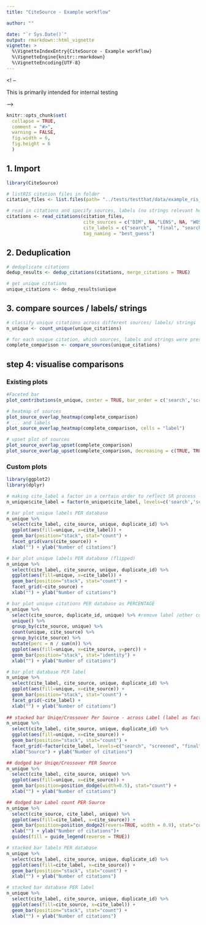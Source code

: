 ```yaml
---
title: "CiteSource - Example workflow"

author: ""

date: "`r Sys.Date()`"
output: rmarkdown::html_vignette
vignette: >
  %\VignetteIndexEntry{CiteSource - Example workflow}
  %\VignetteEngine{knitr::rmarkdown}
  %\VignetteEncoding{UTF-8}
---
```



<! -- 

This is primarily intended for internal testing

--> 

```r
knitr::opts_chunk$set(
  collapse = TRUE,
  comment = "#>",
  warning = FALSE,
  fig.width = 6,
  fig.height = 6
  )
```

## 1. Import


```r
library(CiteSource)

# listRIS citation files in folder
citation_files <- list.files(path= "../tests/testthat/data/example_ris_with_labels", pattern = "\\.ris", full.names = TRUE)

# read in citations and specify sources, labels (no strings relevant here)
citations <- read_citations(citation_files,
                            cite_sources = c("DIM", NA,"LENS", NA, "WOS"),
                            cite_labels = c("search",  "final", "search", "screen", "search"),
                            tag_naming = "best_guess")
```

## 2. Deduplication

```r
# deduplicate citations 
dedup_results <- dedup_citations(citations, merge_citations = TRUE)

# get unique citations
unique_citations <- dedup_results$unique
```

## 3. compare sources / labels/ strings


```r
# classify unique citations across different sources/ labels/ strings
n_unique <- count_unique(unique_citations)

# for each unique citation, which sources, labels and strings were present
complete_comparison <- compare_sources(unique_citations)
```

## step 4: visualise comparisons

### Existing plots

```r
#Faceted bar
plot_contributions(n_unique, center = TRUE, bar_order = c('search','screen','final'))

# heatmap of sources
plot_source_overlap_heatmap(complete_comparison)
# ... and labels
plot_source_overlap_heatmap(complete_comparison, cells = "label")

# upset plot of sources
plot_source_overlap_upset(complete_comparison)
plot_source_overlap_upset(complete_comparison, decreasing = c(TRUE, TRUE))
```

### Custom plots

```r

library(ggplot2)
library(dplyr)

# making cite_label a factor in a certain order to reflect SR process - search, screen, final
n_unique$cite_label = factor(n_unique$cite_label, levels=c('search','screen','final'))

# bar plot unique labels PER database
n_unique %>%
  select(cite_label, cite_source, unique, duplicate_id) %>%
  ggplot(aes(fill=unique, x=cite_label)) + 
  geom_bar(position="stack", stat="count") +
  facet_grid(vars(cite_source)) +
  xlab("") + ylab("Number of citations")

# bar plot unique labels PER database (flipped)
n_unique %>%
  select(cite_label, cite_source, unique, duplicate_id) %>%
  ggplot(aes(fill=unique, x=cite_label)) + 
  geom_bar(position="stack", stat="count") +
  facet_grid(~cite_source) +
  xlab("") + ylab("Number of citations")

# bar plot unique citations PER database as PERCENTAGE
n_unique %>% 
  select(cite_source, duplicate_id, unique) %>% #remove label /other cols to prevent duplicated rows
  unique() %>% 
  group_by(cite_source, unique) %>%
  count(unique, cite_source) %>%
  group_by(cite_source) %>%
  mutate(perc = n / sum(n)) %>%
  ggplot(aes(fill=unique, x=cite_source, y=perc)) + 
  geom_bar(position="stack", stat="identity") +
  xlab("") + ylab("Number of citations")

# bar plot database PER label
n_unique %>%
  select(cite_label, cite_source, unique, duplicate_id) %>% 
  ggplot(aes(fill=unique, x=cite_source)) + 
  geom_bar(position="stack", stat="count") +
  facet_grid(~cite_label) +
  xlab("") + ylab("Number of citations")
  
## stacked bar Uniqe/Crossover Per Source - across Label (label as factor specified)
n_unique %>%
  select(cite_label, cite_source, unique, duplicate_id) %>% 
  ggplot(aes(fill=unique, x=cite_source)) + 
  geom_bar(position="stack", stat="count") +
  facet_grid(~factor(cite_label, levels=c("search", "screened", "final"))) +
  xlab("Source") + ylab("Number of citations")

## dodged bar Uniqe/Crossover PER Source
n_unique %>%
  select(cite_label, cite_source, unique) %>% 
  ggplot(aes(fill=unique, x=cite_source)) + 
  geom_bar(position=position_dodge(width=0.5), stat="count") +
  xlab("") + ylab("Number of citations")

## dodged bar Label count PER Source 
n_unique %>%
  select(cite_source, cite_label, unique) %>%
  ggplot(aes(fill=cite_label, x=cite_source)) + 
  geom_bar(position=position_dodge2(revers=TRUE, width = 0.9), stat="count") +
  xlab("") + ylab("Number of citations")+
  guides(fill = guide_legend(reverse = TRUE))

# stacked bar labels PER database
n_unique %>%
  select(cite_label, cite_source, unique, duplicate_id) %>%
  ggplot(aes(fill=cite_label, x=cite_source)) + 
  geom_bar(position="stack", stat="count") +
  xlab("") + ylab("Number of citations")

# stacked bar database PER label
n_unique %>%
  select(cite_label, cite_source, unique, duplicate_id) %>%
  ggplot(aes(fill=cite_source, x=cite_label)) + 
  geom_bar(position="stack", stat="count") +
  xlab("") + ylab("Number of citations")
```

